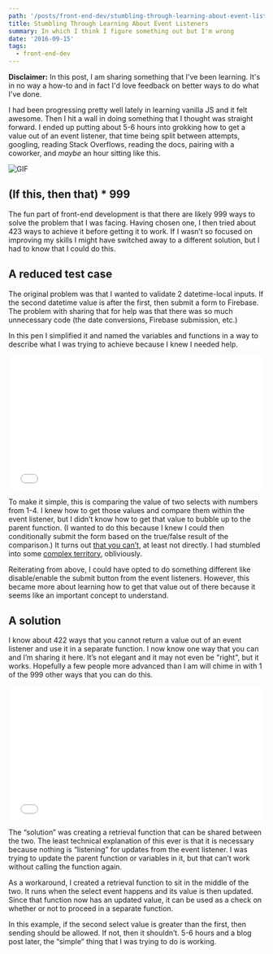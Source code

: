 ```yaml
---
path: '/posts/front-end-dev/stumbling-through-learning-about-event-listeners'
title: Stumbling Through Learning About Event Listeners
summary: In which I think I figure something out but I'm wrong
date: '2016-09-15'
tags:
  - front-end-dev
---
```


**Disclaimer:** In this post, I am sharing something that I've been learning. It's in no way a how-to and in fact I'd love feedback on better ways to do what I've done.

I had been progressing pretty well lately in learning vanilla JS and it felt awesome. Then I hit a wall in doing something that I thought was straight forward. I ended up putting about 5-6 hours into grokking how to get a value out of an event listener, that time being split between attempts, googling, reading Stack Overflows, reading the docs, pairing with a coworker, and _maybe_ an hour sitting like this.

![GIF](./gif-matt-damon-crying.gif)

## (If this, then that) \* 999

The fun part of front-end development is that there are likely 999 ways to solve the problem that I was facing. Having chosen one, I then tried about 423 ways to achieve it before getting it to work. If I wasn’t so focused on improving my skills I might have switched away to a different solution, but I had to know that I could do this.

## A reduced test case

The original problem was that I wanted to validate 2 datetime-local inputs. If the second datetime value is after the first, then submit a form to Firebase. The problem with sharing that for help was that there was so much unnecessary code (the date conversions, Firebase submission, etc.)

In this pen I simplified it and named the variables and functions in a way to describe what I was trying to achieve because I knew I needed help.

<div class="cp_embed_wrapper"><iframe id="cp_embed_OREBzg" src="//codepen.io/dandenney/embed/OREBzg?height=265&amp;theme-id=0&amp;slug-hash=OREBzg&amp;default-tab=js%2Cresult&amp;user=dandenney&amp;embed-version=2" scrolling="no" frameborder="0" height="265" allowtransparency="true" allowfullscreen="true" allowpaymentrequest="true" name="CodePen Embed" title="CodePen Embed 2" class="cp_embed_iframe " style="width: 100%; overflow: hidden;"></iframe></div>

To make it simple, this is comparing the value of two selects with numbers from 1-4\. I knew how to get those values and compare them within the event listener, but I didn’t know how to get that value to bubble up to the parent function. (I wanted to do this because I knew I could then conditionally submit the form based on the true/false result of the comparison.) It turns out [that you can’t](http://stackoverflow.com/questions/26373208/returning-a-variable-from-a-listener-function-javascript), at least not directly. I had stumbled into some [complex territory](http://stackoverflow.com/questions/23667086/why-is-my-variable-unaltered-after-i-modify-it-inside-of-a-function-asynchron), obliviously.

Reiterating from above, I could have opted to do something different like disable/enable the submit button from the event listeners. However, this became more about learning how to get that value out of there because it seems like an important concept to understand.

## A solution

I know about 422 ways that you cannot return a value out of an event listener and use it in a separate function. I now know one way that you can and I’m sharing it here. It’s not elegant and it may not even be "right", but it works. Hopefully a few people more advanced than I am will chime in with 1 of the 999 other ways that you can do this.

<div class="cp_embed_wrapper"><iframe id="cp_embed_OREBzg" src="//codepen.io/dandenney/embed/OREBzg?height=265&amp;theme-id=0&amp;slug-hash=OREBzg&amp;default-tab=js%2Cresult&amp;user=dandenney&amp;embed-version=2" scrolling="no" frameborder="0" height="265" allowtransparency="true" allowfullscreen="true" allowpaymentrequest="true" name="CodePen Embed" title="CodePen Embed 1" class="cp_embed_iframe " style="width: 100%; overflow: hidden;"></iframe></div>

The “solution” was creating a retrieval function that can be shared between the two. The least technical explanation of this ever is that it is necessary because nothing is “listening” for updates from the event listener. I was trying to update the parent function or variables in it, but that can’t work without calling the function again.

As a workaround, I created a retrieval function to sit in the middle of the two. It runs when the select event happens and its value is then updated. Since that function now has an updated value, it can be used as a check on whether or not to proceed in a separate function.

In this example, if the second select value is greater than the first, then sending should be allowed. If not, then it shouldn’t. 5-6 hours and a blog post later, the “simple” thing that I was trying to do is working.

